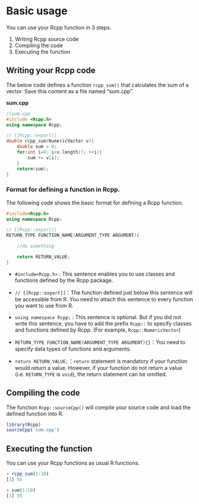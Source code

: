 # Basic usage

You can use your Rcpp function in 3 steps.

1. Writing Rcpp source code
2. Compiling the code
3. Executing the function

## Writing your Rcpp code

The below code defines a function `rcpp_sum()` that calculates the sum of a vector. Save this content as a file named "sum.cpp".

**sum.cpp**

```c++
//sum.cpp
#include <Rcpp.h>
using namespace Rcpp;

// [[Rcpp::export]]
double rcpp_sum(NumericVector v){
    double sum = 0;
    for(int i=0; i<v.length(); ++i){
        sum += v[i];
    }
    return(sum);
}
```

### Format for defining a function in Rcpp.

The following code shows the basic format for defining a Rcpp function.

```cpp
#include<Rcpp.h>
using namespace Rcpp;

// [[Rcpp::export]]
RETURN_TYPE FUNCTION_NAME(ARGUMENT_TYPE ARGUMENT){

    //do something

    return RETURN_VALUE;
}
```

* `#include<Rcpp.h>` : This sentence enables you to use classes and functions defined by the Rcpp package.

* `// [[Rcpp::export]]`：The function defined just below this sentence will be accessible from R. You need to attach this sentence to every function you want to use from R.

* `using namespace Rcpp;` : This sentence is optional. But if you did not write this sentence, you have to add the prefix `Rcpp::` to specify classes and functions defined by Rcpp. (For example, `Rcpp::NumericVector`)

* `RETURN_TYPE FUNCTION_NAME(ARGUMENT_TYPE ARGUMENT){}`：You need to specify data types of functions and arguments.

* `return RETURN_VALUE;`：`return` statement is mandatory if your function would return a value. However, if your function do not return a value (i.e. `RETURN_TYPE` is `void`), the return statement can be omitted.

 

## Compiling the code

The function `Rcpp::sourceCpp()` will compile your source code and load the defined function into R.

```R
library(Rcpp)
sourceCpp('sum.cpp')
```

## Executing the function

You can use your Rcpp functions as usual R functions.

```r
> rcpp_sum(1:10)
[1] 55

> sum(1:10)
[1] 55
```



